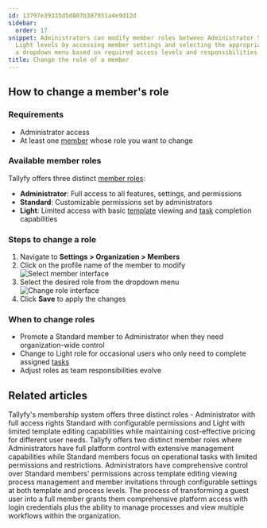 ```yaml
---
id: 13797e39335d5d807b387951a4e9d12d
sidebar:
  order: 17
snippet: Administrators can modify member roles between Administrator Standard and
  Light levels by accessing member settings and selecting the appropriate role from
  a dropdown menu based on required access levels and responsibilities.
title: Change the role of a member
---
```


## How to change a member's role

### Requirements
- Administrator access
- At least one [member](/products/pro/documenting/members/) whose role you want to change

### Available member roles

Tallyfy offers three distinct [member roles](/products/pro/documenting/members/):

- **Administrator**: Full access to all features, settings, and permissions
- **Standard**: Customizable permissions set by administrators
- **Light**: Limited access with basic [template](/products/pro/documenting/templates/) viewing and [task](/products/pro/tracking-and-tasks/tasks/) completion capabilities

### Steps to change a role

1. Navigate to **Settings > Organization > Members**
2. Click on the profile name of the member to modify
   ![Select member interface](https://screenshots.tallyfy.com/tallyfy%2Fpro%2Fdesktop-light-select-member.png)
3. Select the desired role from the dropdown menu
   ![Change role interface](https://screenshots.tallyfy.com/tallyfy%2Fpro%2Fdesktop-light-change-user-permissions.png)
4. Click **Save** to apply the changes

### When to change roles

- Promote a Standard member to Administrator when they need organization-wide control
- Change to Light role for occasional users who only need to complete assigned [tasks](/products/pro/tracking-and-tasks/tasks/)
- Adjust roles as team responsibilities evolve


## Related articles
<CardGrid>
<LinkTitleCard header="<b>Documenting > Members</b>" href="/products/pro/documenting/members/" > Tallyfy's membership system offers three distinct roles - Administrator with full access rights Standard with configurable permissions and Light with limited template editing capabilities while maintaining cost-effective pricing for different user needs. </LinkTitleCard>
<LinkTitleCard header="<b>Members > Standard and Admin members</b>" href="/products/pro/documenting/members/standard-admin-members/" > Tallyfy offers two distinct member roles where Administrators have full platform control with extensive management capabilities while Standard members focus on operational tasks with limited permissions and restrictions. </LinkTitleCard>
<LinkTitleCard header="<b>Members > Manage member permissions</b>" href="/products/pro/documenting/members/how-do-i-manage-member-permissions-in-tallyfy/" > Administrators have comprehensive control over Standard members' permissions across template editing viewing process management and member invitations through configurable settings at both template and process levels. </LinkTitleCard>
<LinkTitleCard header="<b>Guests > Convert a guest into a member</b>" href="/products/pro/documenting/guests/convert_guest_into_member/" > The process of transforming a guest user into a full member grants them comprehensive platform access with login credentials plus the ability to manage processes and view multiple workflows within the organization. </LinkTitleCard>
</CardGrid>